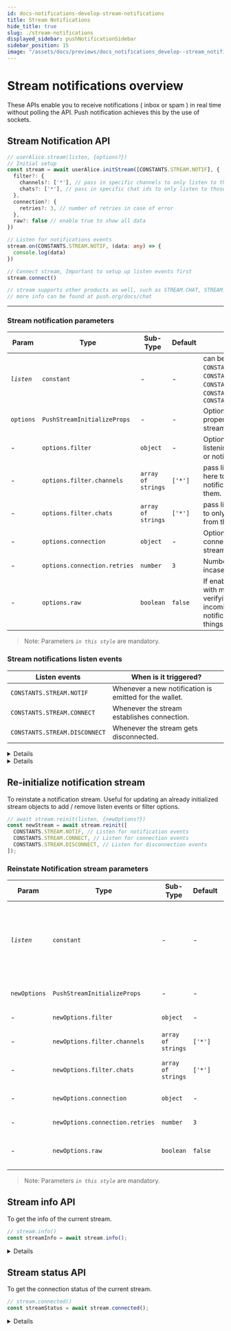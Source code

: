 ```yaml
---
id: docs-notifications-develop-stream-notifications
title: Stream Notifications
hide_title: true
slug: ./stream-notifications
displayed_sidebar: pushNotificationSidebar
sidebar_position: 15
image: "/assets/docs/previews/docs_notifications_develop--stream_notifications.png"
---
```


# Stream notifications overview

These APIs enable you to receive notifications ( inbox or spam ) in real time without polling the API. Push notification achieves this by the use of sockets.

<head>
  <title>
    Stream Notifications | Push Notifications | Push Documentation
  </title>
</head>


## Stream Notification API

<Tabs className="codetabs" groupId="code-examples">
  <TabItem value="js" attributes={{className: "codetab js"}} default>

```typescript
// userAlice.stream(listen, {options?})
// Initial setup
const stream = await userAlice.initStream([CONSTANTS.STREAM.NOTIF], {
  filter?: {
    channels?: ['*'], // pass in specific channels to only listen to those
    chats?: ['*'], // pass in specific chat ids to only listen to those
  },
  connection?: {
    retries?: 3, // number of retries in case of error
  },
  raw?: false // enable true to show all data
})

// Listen for notifications events
stream.on(CONSTANTS.STREAM.NOTIF, (data: any) => {
  console.log(data)
})

// Connect stream, Important to setup up listen events first
stream.connect()

// stream supports other products as well, such as STREAM.CHAT, STREAM.CHAT_OPS
// more info can be found at push.org/docs/chat
```

  </TabItem>
</Tabs>

---

### Stream notification parameters

| Param      | Type                         | Sub-Type           | Default | Remarks                                                                                                                                          |
| ---------- | ---------------------------- | ------------------ | ------- | ------------------------------------------------------------------------------------------------------------------------------------------------ |
| _`listen`_ | `constant`                   | -                  | -       | can be `CONSTANTS.STREAM.CHAT`, `CONSTANTS.STREAM.CHAT_OPS`, `CONSTANTS.STREAM.NOTIF`, `CONSTANTS.STREAM.CONNECT`, `CONSTANTS.STREAM.DISCONNECT` |
| `options`  | `PushStreamInitializeProps`  | -                  | -       | Optional configuration properties for initializing the stream.                                                                                   |
| -          | `options.filter`             | `object`           | -       | Option to configure to enable listening to only certain chats or notifications.                                                                  |
| -          | `options.filter.channels`    | `array of strings` | `['*']` | pass list of **channels** over here to only listen to notifications coming from them.                                                            |
| -          | `options.filter.chats`       | `array of strings` | `['*']` | pass list of **chatids** over here to only listen to chats coming from them.                                                                     |
| -          | `options.connection`         | `object`           | -       | Option to configure the connection settings of the stream                                                                                        |
| -          | `options.connection.retries` | `number`           | `3`     | Number of automatic retries incase of error                                                                                                      |
| -          | `options.raw`                | `boolean`          | `false` | If enabled, will also respond with meta data useful in verifying the integrity of incoming chats or notifications among other things.            |

> Note: Parameters _`in this style`_ are mandatory.

### Stream notifications listen events

| Listen events                 | When is it triggered?                                  |
| ----------------------------- | ------------------------------------------------------ |
| `CONSTANTS.STREAM.NOTIF`      | Whenever a new notification is emitted for the wallet. |
| `CONSTANTS.STREAM.CONNECT`    | Whenever the stream establishes connection.            |
| `CONSTANTS.STREAM.DISCONNECT` | Whenever the stream gets disconnected.                 |

<Details summary="Expected response (CONSTANTS.STREAM.NOTIF - Notification inbox stream)">

```typescript
{
  "event": "notification.inbox",
  "origin": "other",
  "timestamp": "2023-10-06T01:55:51.000Z",
  "from": "0xfFA1aF9E558B68bBC09ad74058331c100C135280",
  "to": [
    "eip155:0xffa1af9e558b68bbc09ad74058331c100c135280"
  ],
  "notifID": "1676",
  "channel": {
    "name": "Testing Sepolia",
    "icon": "https://gateway.ipfs.io/ipfs/bafybeifu3tisz7cntfnoolwe6tthi554b2cdl46jzcr5amo6swucyautzq/QmYZZnnEuTnzjkhhnRZWaHgYTeHsohLZEme9LomWRYQAZ5",
    "url": "https://dev.push.org/"
  },
  "meta": {
    "type": "NOTIFICATION.BROADCAST"
  },
  "message": {
    "notification": {
      "title": "Testing Sepolia - notification TITLE:",
      "body": "notification BODY"
    },
    "payload": {
      "title": "payload title",
      "body": "sample msg body",
      "cta": "",
      "embed": "",
      "meta": {
          "domain": "push.org"
      }
    }
  },
  "config": {
    "expiry": null,
    "silent": false,
    "hidden": false
  },
  "source": "ETH_TEST_SEPOLIA",
  "raw": {
    "verificationProof": "eip712v2:0xf2b50f07c7cdae4a493860554301dc017dd6f819f92db3aba534dffde210bfaa0f545818e919c42c3bb51181339af33ad83e3bc691ada7fcccdcbc7fb3b3abd91b::uid::feaa2d31-85ec-47d2-b38c-6f797f637de7"
  }
}
```

</Details>

<Details summary="Expected response (CONSTANTS.STREAM.NOTIF - Notification spam stream)">

```typescript
{
  "event": "notification.spam",
  "origin": "other",
  "timestamp": "2023-10-06T01:55:51.000Z",
  "from": "0xfFA1aF9E558B68bBC09ad74058331c100C135280",
  "to": [
    "eip155:0x1f1a304af17f22cac91eeca5f31a0f814d752377"
  ],
  "notifID": "1677",
  "channel": {
    "name": "Testing Sepolia",
    "icon": "https://gateway.ipfs.io/ipfs/bafybeifu3tisz7cntfnoolwe6tthi554b2cdl46jzcr5amo6swucyautzq/QmYZZnnEuTnzjkhhnRZWaHgYTeHsohLZEme9LomWRYQAZ5",
    "url": "https://dev.push.org/"
  },
  "meta": {
    "type": "NOTIFICATION.TARGETED"
  },
  "message": {
    "notification": {
      "title": "Testing Sepolia - notification TITLE:",
      "body": "notification BODY"
    },
    "payload": {
      "title": "payload title",
      "body": "sample msg body",
      "cta": "",
      "embed": "",
      "meta": {
          "domain": "push.org"
      }
    }
  },
  "config": {
    "expiry": null,
    "silent": false,
    "hidden": false
  },
  "source": "ETH_TEST_SEPOLIA",
  "raw": {
    "verificationProof": "eip712v2:0x6b903f16d0ce87483643e1502e7416203cb7ecef0e947a497f0fb6fbe1c43c3511f2f602b757ab02c1be7daa07f3872ee14e4d05134f1ecb3d11fe58324422c01c::uid::6c0fad10-d1eb-4779-84d3-3a96bd96263f"
  }
}
```

</Details>

## Re-initialize notification stream

To reinstate a notification stream. Useful for updating an already initialized stream objects to add / remove listen events or filter options.

<Tabs className="codetabs" groupId="code-examples">
  <TabItem value="js" attributes={{className: "codetab js"}} default>

```typescript
// await stream.reinit(listen, {newOptions?})
const newStream = await stream.reinit([
  CONSTANTS.STREAM.NOTIF, // Listen for notification events
  CONSTANTS.STREAM.CONNECT, // Listen for connection events
  CONSTANTS.STREAM.DISCONNECT, // Listen for disconnection events
]);
```

  </TabItem>
</Tabs>

### Reinstate Notification stream parameters

| Param        | Type                            | Sub-Type           | Default | Remarks                                                                                                                                                                                                                                                 |
| ------------ | ------------------------------- | ------------------ | ------- | ------------------------------------------------------------------------------------------------------------------------------------------------------------------------------------------------------------------------------------------------------- |
| _`listen`_   | `constant`                      | -                  | -       | Choose from various streams:`CONSTANTS.STREAM.NOTIF`, `CONSTANTS.STREAM.SPACE`, `CONSTANTS.STREAM.SPACE_OPS`, `CONSTANTS.STREAM.CHAT`, `CONSTANTS.STREAM.CHAT_OPS`, `CONSTANTS.STREAM.VIDEO`, `CONSTANTS.STREAM.CONNECT`, `CONSTANTS.STREAM.DISCONNECT` |
| `newOptions` | `PushStreamInitializeProps`     | -                  | -       | Optional configuration properties for initializing the stream.                                                                                                                                                                                          |
| -            | `newOptions.filter`             | `object`           | -       | Configure to listen to specific chats or notifications.                                                                                                                                                                                                 |
| -            | `newOptions.filter.channels`    | `array of strings` | `['*']` | Pass list of **channels** over here to only listen to notifications coming from them.                                                                                                                                                                   |
| -            | `newOptions.filter.chats`       | `array of strings` | `['*']` | Pass list of **chatids** over here to only listen to chats coming from them.                                                                                                                                                                            |
| -            | `newOptions.connection`         | `object`           | -       | Option to configure the connection settings of the stream                                                                                                                                                                                               |
| -            | `newOptions.connection.retries` | `number`           | `3`     | Number of automatic retries incase of error                                                                                                                                                                                                             |
| -            | `newOptions.raw`                | `boolean`          | `false` | If enabled, respond with metadata useful in verifying the integrity of incoming chats or notifications among other things.                                                                                                                              |

> Note: Parameters _`in this style`_ are mandatory.

## Stream info API

To get the info of the current stream.

<Tabs className="codetabs" groupId="code-examples">
  <TabItem value="js" attributes={{className: "codetab js"}} default>

```typescript
// stream.info()
const streamInfo = await stream.info();
```

  </TabItem>
</Tabs>

<Details summary="Expected response">
  ```typescript
  {
    options: { raw: false, connection: { auto: true, retries: 3 }, env: 'prod' },
    listen: [ 'STREAM.NOTIF', 'STREAM.CONNECT', 'STREAM.DISCONNECT' ]
  }
  ```
</Details>

## Stream status API

To get the connection status of the current stream.

<Tabs className="codetabs" groupId="code-examples">
  <TabItem value="js" attributes={{className: "codetab js"}} default>

```typescript
// stream.connected()
const streamStatus = await stream.connected();
```

  </TabItem>
</Tabs>

<Details summary="Expected response">
  ```typescript
  true // if connected, else false
  ```
</Details>